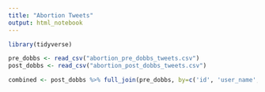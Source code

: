 ```yaml
---
title: "Abortion Tweets"
output: html_notebook
---
```


```r
library(tidyverse)
```


```r
pre_dobbs <- read_csv("abortion_pre_dobbs_tweets.csv")
post_dobbs <- read_csv("abortion_post_dobbs_tweets.csv")
```

```r
combined <- post_dobbs %>% full_join(pre_dobbs, by=c('id', 'user_name', 'first_name', 'last_name', 'party_id', 'branch', 'state', 'district')) %>% rename(post_dobbs = tweets.x, pre_dobbs = tweets.y) %>% mutate(diff = post_dobbs-pre_dobbs) %>% mutate(diff_pct=(diff/pre_dobbs)*100) %>% arrange(desc(diff_pct))
```

